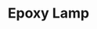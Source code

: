 ---
title: "Epoxy Lamp"
publishedAt: "2021-04-01"
summary: "Lamp made from exotic woods (maple, oak, mahogany & walnut) and epoxy."
images:
  - "/images/lamp/lamp1.png"
  - "/images/lamp/lamp2.jpeg"

team:
  - name: "Selene Yu"
    role: "Software Engineer"
    avatar: "/images/avatar.jpg"
    linkedIn: "https://www.linkedin.com/company/once-ui/"
  - name: "Jane Smith"
    role: "Product Manager"
    avatar: "/images/projects/project-01/avatar-01.png"
    linkedIn: "https://www.linkedin.com/company/once-ui/"
---